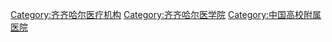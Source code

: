 [[Category:齐齐哈尔医疗机构|Category:齐齐哈尔医疗机构]]
[[Category:齐齐哈尔医学院|Category:齐齐哈尔医学院]]
[[Category:中国高校附属医院|Category:中国高校附属医院]]